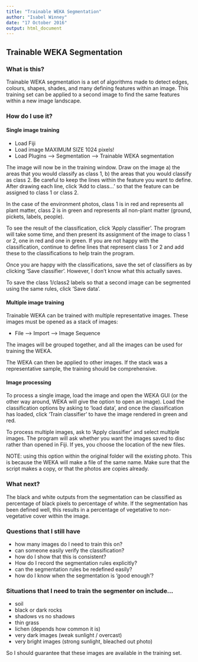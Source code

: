 ```yaml
---
title: "Trainable WEKA Segmentation"
author: "Isabel Winney"
date: "17 October 2016"
output: html_document
---
```


## Trainable WEKA Segmentation

### What is this?

Trainable WEKA segmentation is a set of algorithms made to detect edges, colours, shapes, shades, and many defining features within an image. This training set can be applied to a second image to find the same features within a new image landscape.

### How do I use it?

#### Single image training

 - Load Fiji
 - Load image MAXIMUM SIZE 1024 pixels!
 - Load Plugins --> Segmentation --> Trainable WEKA segmentation

The image will now be in the training window. Draw on the image a) the areas that you would classify as class 1, b) the areas that you would classify as class 2. Be careful to keep the lines within the feature you want to define. After drawing each line, click 'Add to  class...' so that the feature can be assigned to class 1 or class 2.

In the case of the \textit{Antirrhinum majus} environment photos, class 1 is in red and represents all plant matter, class 2 is in green and represents all non-plant matter (ground, pickets, labels, people).

To see the result of the classification, click 'Apply classifier'. The program will take some time, and then present its assignment of the image to class 1 or 2, one in red and one in green. If you are not happy with the classification, continue to define lines that represent class 1 or 2 and add these to the classifications to help train the program.

Once you are happy with the classifications, save the set of classifiers as by clicking 'Save classifier'. However, I don't know what this actually saves.

To save the class 1/class2 labels so that a second image can be segmented using the same rules, click 'Save data'.

#### Multiple image training

Trainable WEKA can be trained with multiple representative images. These images must be opened as a stack of images:

 - File --> Import --> Image Sequence
 
The images will be grouped together, and all the images can be used for training the WEKA.

The WEKA can then be applied to other images. If the stack was a representative sample, the training should be comprehensive.

#### Image processing

To process a single image, load the image and open the WEKA GUI (or the other way around, WEKA will give the option to open an image). Load the classification options by asking to 'load data', and once the classification has loaded, click 'Train classifier' to have the image rendered in green and red.

To process multiple images, ask to 'Apply classifier' and select multiple images. The program will ask whether you want the images saved to disc rather than opened in Fiji. If yes, you choose the location of the new files.

NOTE: using this option within the original folder will \textbf{overwrite} the existing photo. This is because the WEKA will make a file of the same name. Make sure that the script makes a copy, or that the photos are copies already.

### What next?

The black and white outputs from the segmentation can be classified as percentage of black pixels to percentage of white. If the segmentation has been defined well, this results in a percentage of vegetative to non-vegetative cover within the image.


### Questions that I still have

 - how many images do I need to train this on?
 - can someone easily verify the classification?
 - how do I show that this is consistent?
 - How do I record the segmentation rules explicitly?
 - can the segmentation rules be redefined easily?
 - how do I know when the segmentation is 'good enough'?
 
 
### Situations that I need to train the segmenter on include...

  - soil
  - black or dark rocks
  - shadows vs no shadows
  - thin grass
  - lichen (depends how common it is)
  - very dark images (weak sunlight / overcast)
  - very bright images (strong sunlight, bleached out photo)
  
So I should guarantee that these images are available in the training set.